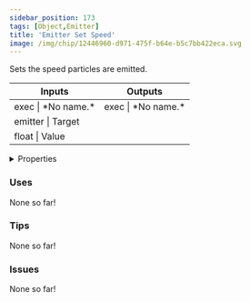 ```yaml
---
sidebar_position: 173
tags: [Object,Emitter]
title: 'Emitter Set Speed'
image: /img/chip/12446960-d971-475f-b64e-b5c7bb422eca.svg
---
```


Sets the speed particles are emitted.



<IChip uuid="12446960-d971-475f-b64e-b5c7bb422eca"/>

<table><thead><tr><th>Inputs</th><th>Outputs</th></tr></thead><tbody><tr><td>exec | *No name.*</td><td>exec | *No name.*</td></tr><tr><td>emitter | Target</td><td /></tr><tr><td>float | Value</td><td /></tr></tbody></table>

<details>
  <summary>Properties</summary>
  <div>
    <div>
    <table>
      <tbody>
        <tr>
          <td>Is beta required?</td>
          <td>No</td>
        </tr>
        <tr>
          <td>Is chip a trolling risk?</td>
          <td>No</td>
        </tr>
        <tr>
          <td>Is chip a role assignment risk?</td>
          <td>No</td>
        </tr>
        <tr>
          <td>Chip UUID</td>
          <td>12446960-d971-475f-b64e-b5c7bb422eca</td>
        </tr>
        <tr>
          <td>Room availability</td>
          <td>Available everywhere</td>
        </tr>
      </tbody>
    </table>
    </div>
  </div>
</details>

### Uses

None so far!

### Tips

None so far!

### Issues

None so far!